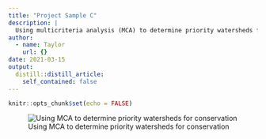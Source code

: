 ```yaml
---
title: "Project Sample C"
description: |
  Using multicriteria analysis (MCA) to determine priority watersheds for conservation in southern Santa Barbara County.
author:
  - name: Taylor
    url: {}
date: 2021-03-15
output:
  distill::distill_article:
    self_contained: false
---
```



```r
knitr::opts_chunk$set(echo = FALSE)
```

![Using MCA to determine priority watersheds for conservation](HW4Lockmann_map.png)